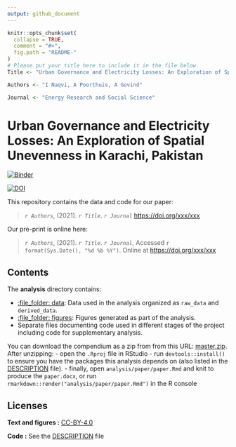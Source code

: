 ```yaml
---
output: github_document
---
```


<!-- README.md is generated from README.Rmd. Please edit that file -->

```r
knitr::opts_chunk$set(
  collapse = TRUE,
  comment = "#>",
  fig.path = "README-"
)
# Please put your title here to include it in the file below.
Title <- "Urban Governance and Electricity Losses: An Exploration of Spatial Unevenness in Karachi, Pakistan"

Authors <- "I Naqvi, A Poorthuis, A Govind"

Journal <- "Energy Research and Social Science"
```

# Urban Governance and Electricity Losses: An Exploration of Spatial Unevenness in Karachi, Pakistan

[![Binder](https://mybinder.org/badge_logo.svg)](https://mybinder.org/v2/gh/ijlalnaqvi/electricitylossgovernance/main?urlpath=rstudio)

[![DOI](https://zenodo.org/badge/375868242.svg)](https://zenodo.org/badge/latestdoi/375868242)

This repository contains the data and code for our paper:

> _`r Authors`_, (2021). _`r Title`_. _`r Journal`_ <https://doi.org/xxx/xxx>

Our pre-print is online here:

> _`r Authors`_, (2021). _`r Title`_. _`r Journal`_, Accessed `r format(Sys.Date(), "%d %b %Y")`. Online at <https://doi.org/xxx/xxx>

## Contents

The **analysis** directory contains:

  - [:file\_folder: data](/analysis/data): Data used in the analysis organized as `raw_data` and `derived_data`.
  - [:file\_folder: figures](/analysis/figures): Figures generated as part of the analysis.
  - Separate files documenting code used in different stages of the project including code for supplementary analysis.

You can download the compendium as a zip from from this URL:
[master.zip](/archive/master.zip). After unzipping:
- open the `.Rproj` file in RStudio
- run `devtools::install()` to ensure you have the packages this analysis depends on (also listed in the
[DESCRIPTION](/DESCRIPTION) file).
- finally, open `analysis/paper/paper.Rmd` and knit to produce the `paper.docx`, or run `rmarkdown::render("analysis/paper/paper.Rmd")` in the R console

## Licenses

**Text and figures :**  [CC-BY-4.0](http://creativecommons.org/licenses/by/4.0/)

**Code :** See the [DESCRIPTION](DESCRIPTION) file
